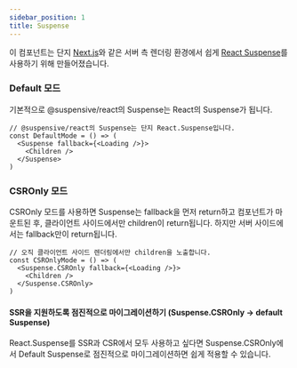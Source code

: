 ```yaml
---
sidebar_position: 1
title: Suspense
---
```


이 컴포넌트는 단지 [Next.js](https://nextjs.org)와 같은 서버 측 렌더링 환경에서 쉽게 [React Suspense](https://reactjs.org/docs/react-api.html#reactsuspense)를 사용하기 위해 만들어졌습니다.

### Default 모드

기본적으로 @suspensive/react의 Suspense는 React의 Suspense가 됩니다.

```tsx
// @suspensive/react의 Suspense는 단지 React.Suspense입니다.
const DefaultMode = () => (
  <Suspense fallback={<Loading />}>
    <Children />
  </Suspense>
)
```

### CSROnly 모드

CSROnly 모드를 사용하면 Suspense는 fallback을 먼저 return하고 컴포넌트가 마운트된 후, 클라이언트 사이드에서만 children이 return됩니다. 하지만 서버 사이드에서는 fallback만이 return됩니다.

```tsx
// 오직 클라이언트 사이드 렌더링에서만 children을 노출합니다.
const CSROnlyMode = () => (
  <Suspense.CSROnly fallback={<Loading />}>
    <Children />
  </Suspense.CSROnly>
)
```

#### SSR을 지원하도록 점진적으로 마이그레이션하기 (Suspense.CSROnly -> default Suspense)

React.Suspense를 SSR과 CSR에서 모두 사용하고 싶다면 Suspense.CSROnly에서 Default Suspense로 점진적으로 마이그레이션하면 쉽게 적용할 수 있습니다.
